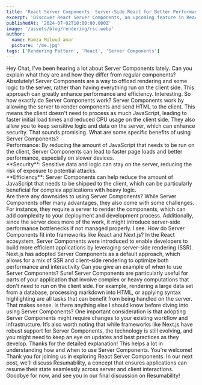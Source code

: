 ```yaml
---
title: 'React Server Components: Server-Side React for Better Performance'
excerpt: 'Discover React Server Components, an upcoming feature in React that enables server-side rendering of components.'
publishedAt: '2024-07-02T10:00:00.000Z'
image: '/assets/blog/rendering/rsc.webp'
author:
  name: Hamza Miloud amar
  picture: '/me.jpg'
tags: ['Rendering Pattern', 'React', 'Server Components']
---
```


<Conversation>
  <Conversation.Thread from="user">
    Hey Chat, I've been hearing a lot about Server Components lately.
    Can you explain what they are and how they differ from regular
    components?
  </Conversation.Thread>
  <Conversation.Thread from="server">
    Absolutely! Server Components are a way to offload rendering and
    some logic to the server, rather than having everything run on the
    client side. This approach can greatly enhance performance and
    efficiency.
  </Conversation.Thread>
  <Conversation.Thread from="user">
    Interesting. So how exactly do Server Components work?
  </Conversation.Thread>
  <Conversation.Thread from="browser">
    Server Components work by allowing the server to render components
    and send HTML to the client. This means the client doesn't need to
    process as much JavaScript, leading to faster initial load times
    and reduced CPU usage on the client side. They also allow you to
    keep sensitive logic and data on the server, which can enhance
    security.
  </Conversation.Thread>
  <Conversation.Thread from="user">
    That sounds promising. What are some specific benefits of using
    Server Components?
  </Conversation.Thread>
  <Conversation.Thread from="server">
    <div>
      Performance: By reducing the amount of JavaScript that needs to
      be run on the client, Server Components can lead to faster page
      loads and better performance, especially on slower devices.
    </div>
    <div>
      **Security**: Sensitive data and logic can stay on the server,
      reducing the risk of exposure to potential attacks.
    </div>
    <div>
      **Efficiency**: Server Components can help reduce the amount of
      JavaScript that needs to be shipped to the client, which can be
      particularly beneficial for complex applications with heavy
      logic.
    </div>
  </Conversation.Thread>
  <Conversation.Thread from="user">
    Are there any downsides to using Server Components?
  </Conversation.Thread>
  <Conversation.Thread from="server">
    While Server Components offer many advantages, they also come with
    some challenges. For instance, they require a server to render the
    components, which can add complexity to your deployment and
    development process. Additionally, since the server does more of
    the work, it might introduce server-side performance bottlenecks
    if not managed properly.
  </Conversation.Thread>
  <Conversation.Thread from="user">
    I see. How do Server Components fit into frameworks like React and
    Next.js?
  </Conversation.Thread>
  <Conversation.Thread from="server">
    In the React ecosystem, Server Components were introduced to
    enable developers to build more efficient applications by
    leveraging server-side rendering (SSR). Next.js has adopted Server
    Components as a default approach, which allows for a mix of SSR
    and client-side rendering to optimize both performance and
    interactivity
  </Conversation.Thread>
  <Conversation.Thread from="client">
    Can you give an example of when to use Server Components?
  </Conversation.Thread>
  <Conversation.Thread from="server">
    Sure! Server Components are particularly useful for parts of your
    application that involve complex or heavy computations that don't
    need to run on the client side. For example, rendering a large
    data set from a database, processing markdown into HTML, or
    applying syntax highlighting are all tasks that can benefit from
    being handled on the server.
  </Conversation.Thread>
  <Conversation.Thread from="client">
    That makes sense. Is there anything else I should know before
    diving into using Server Components?
  </Conversation.Thread>
  <Conversation.Thread from="server">
    One important consideration is that adopting Server Components
    might require changes to your existing workflow and
    infrastructure. It’s also worth noting that while frameworks like
    Next.js have robust support for Server Components, the technology
    is still evolving, and you might need to keep an eye on updates
    and best practices as they develop.
  </Conversation.Thread>
  <Conversation.Thread from="client">
    Thanks for the detailed explanation! This helps a lot in
    understanding how and when to use Server Components.
  </Conversation.Thread>
  <Conversation.Thread from="server">
    You're welcome!
  </Conversation.Thread>
</Conversation>
Thank you for joining us in exploring React Server Components. In our next
post, we'll discuss Resumability, a concept that ensures applications can
resume their state seamlessly across server and client interactions. Goodbye
for now, and see you in our final discussion on Resumability!
